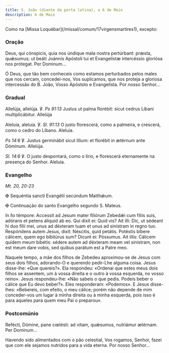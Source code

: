 ```yaml
---
title: S. João (diante da porta latina), a 6 de Maio
description: 6 de Maio
---
```


<aside>
  Como na [Missa Loquébar](/missal/comum/17virgensmartires1), excepto:
</aside>

### Oração

<div class="side-by-side not-content">

Deus, qui cónspicis, quia nos úndique mala nostra pertúrbant: præsta, quǽsumus; ut beáti Joánnis Apóstoli tui et Evangelístæ intercéssio gloriósa nos prótegat. Per Dominum...

Ó Deus, que tão bem conheceis como estamos perturbados pelos males que nos cercam, concedei-nos, Vos suplicamos, que nos proteja a gloriosa intercessão do B. João, Vosso Apóstolo e Evangelista. Por nosso Senhor...

</div>

### Gradual

<div class="side-by-side not-content">

Allelúja, allelúja. ℣. <em>Ps 91:13</em> Justus ut palma florébit: sicut cedrus Líbani multiplicábitur. Allelúja

Aleluia, aleluia. ℣. <em>Sl. 91:13</em> O justo florescerá, como a palmeira, e crescerá, como o cedro do Líbano. Aleluia.

<em>Ps 14:6</em>
℣. Justus germinábit sicut lílium: et florébit in ætérnum ante Dóminum. Allelúja.

<em>Sl. 14:6</em>
℣. O justo despontará, como o lírio, e florescerá eternamente na presença do Senhor.
Aleluia.

</div>

### Evangelho

<em>Mt. 20, 20-23</em>

<div class="side-by-side not-content">

<span class="cross text-red-500">✠</span> Sequéntia sancti Evangélii secúndum Matthǽum.

<span class="cross text-red-500">✠</span> Continuação do santo Evangelho segundo
S. Mateus.

In llo témpore: Accessit ad Jesum mater filiórum Zebedǽi cum fíliis suis, adórans et petens áliquid ab eo. Qui dixit ei: Quid vis? Ait illi: Dic, ut sédeant hi duo fílii mei, unus ad déxteram tuam et unus ad sinístram in regno tuo. Respóndens autem Jesus, dixit: Néscitis, quid petátis. Potéstis bíbere cálicem, quem ego bibitúrus sum? Dicunt ei: Póssumus. Ait illis: Cálicem quidem meum bibétis: sédere autem ad déxteram meam vel sinístram, non est meum dare vobis, sed quibus parátum est a Patre meo.

Naquele tempo, a mãe dos filhos de Zebedeu aproximou-se de Jesus com seus dois filhos, adorando-O e querendo pedir-Lhe alguma coisa. Jesus disse-lhe: «Que quereis?». Ela respondeu: «Ordenai que estes meus dois filhos se assentem, um à vossa direita e o outro à vossa esquerda, no vosso reino». Jesus respondeu-lhe: «Não sabeis o que pedis. Podeis beber o cálice que Eu devo beber?». Eles responderam: «Podemos». E Jesus disse-lhes: «Bebereis, com efeito, o meu cálice; porém não depende de mim conceder-vos um lugar à minha direita ou à minha esquerda, pois isso é para aqueles para quem meu Pai o preparou».

</div>

### Postcomúnio

<div class="side-by-side not-content">

Refécti, Dómine, pane cœlésti: ad vitam, quǽsumus, nutriámur ætérnam. Per Dominum...

Havendo sido alimentados com o pão celestial, Vos rogamos, Senhor, fazei que com ele sejamos nutridos para a vida eterna. Por nosso Senhor...

</div>
